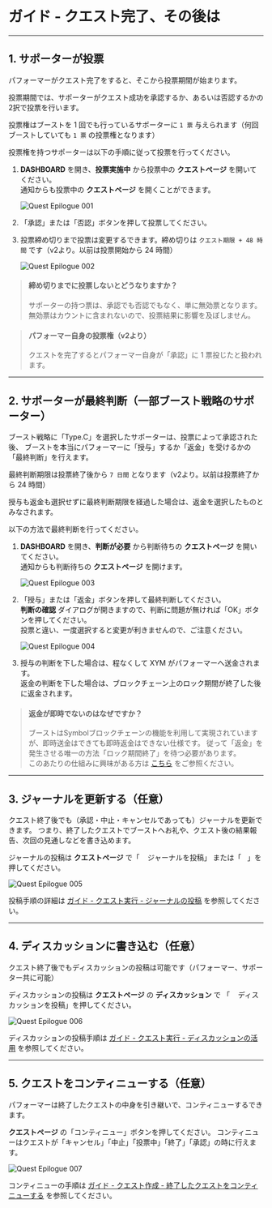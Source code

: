 # ガイド - クエスト完了、その後は

---

## 1. サポーターが投票

パフォーマーがクエスト完了をすると、そこから投票期間が始まります。

投票期間では、サポーターがクエスト成功を承認するか、あるいは否認するかの2択で投票を行います。

投票権はブーストを 1 回でも行っているサポーターに `1 票` 与えられます（何回ブーストしていても `1 票` の投票権となります）

投票権を持つサポーターは以下の手順に従って投票を行ってください。

1. **DASHBOARD** を開き、**投票実施中** から投票中の **クエストページ** を開いてください。<br />
   通知からも投票中の **クエストページ** を開くことができます。

   ![Quest Epilogue 001](/user-manual/ja/guide/quest-epilogue-001.png)

2. 「承認」または「否認」ボタンを押して投票してください。
3. 投票締め切りまで投票は変更するできます。締め切りは `クエスト期限 + 48 時間` です（v2より。以前は投票開始から 24 時間）

   ![Quest Epilogue 002](/user-manual/ja/guide/quest-epilogue-002.png)

> #### 締め切りまでに投票しないとどうなりますか？
>
> サポーターの持つ票は、承認でも否認でもなく、単に無効票となります。無効票はカウントに含まれないので、投票結果に影響を及ぼしません。

> #### パフォーマー自身の投票権（v2より）
>
> クエストを完了するとパフォーマー自身が「承認」に 1 票投じたと扱われます。

---

## 2. サポーターが最終判断（一部ブースト戦略のサポーター）

ブースト戦略に「Type.C」を選択したサポーターは、投票によって承認された後、
ブーストを本当にパフォーマーに「授与」するか「返金」を受けるかの「最終判断」を行えます。

最終判断期限は投票終了後から `7 日間` となります（v2より。以前は投票終了から 24 時間）

授与も返金も選択せずに最終判断期限を経過した場合は、返金を選択したものとみなされます。

以下の方法で最終判断を行ってください。

1. **DASHBOARD** を開き、**判断が必要** から判断待ちの **クエストページ** を開いてください。<br />
   通知からも判断待ちの **クエストページ** を開けます。

   ![Quest Epilogue 003](/user-manual/ja/guide/quest-epilogue-003.png)

2. 「授与」または「返金」ボタンを押して最終判断してください。<br />
   **判断の確認** ダイアログが開きますので、判断に問題が無ければ「OK」ボタンを押してください。<br />
   投票と違い、一度選択すると変更が利きませんので、ご注意ください。

   ![Quest Epilogue 004](/user-manual/ja/guide/quest-epilogue-004.png)

3. 授与の判断を下した場合は、程なくして XYM がパフォーマーへ送金されます。<br />
   返金の判断を下した場合は、ブロックチェーン上のロック期間が終了した後に返金されます。<br />

> #### 返金が即時でないのはなぜですか？
>
> ブーストはSymbolブロックチェーンの機能を利用して実現されていますが、即時送金はできても即時返金はできない仕様です。
> 従って「返金」を発生させる唯一の方法「ロック期間終了」を待つ必要があります。<br />
> このあたりの仕組みに興味がある方は [こちら](/docs/supplement/symbol-blockchain) をご参照ください。

---

## 3. ジャーナルを更新する（任意）

クエスト終了後でも（承認・中止・キャンセルであっても）ジャーナルを更新できます。
つまり、終了したクエストでブーストへお礼や、クエスト後の結果報告、次回の見通しなどを書き込めます。

ジャーナルの投稿は **クエストページ** で「<img src="/user-manual/edit-regular.svg" className="inline" height="12" /> ジャーナルを投稿」
または「<img src="/user-manual/plus-solid.svg" className="inline" height="12" />」を押してください。

![Quest Epilogue 005](/user-manual/ja/guide/quest-epilogue-005.png)

投稿手順の詳細は [ガイド - クエスト実行 - ジャーナルの投稿](/docs/guide/quest-performance#post-journal) を参照してください。

---

## 4. ディスカッションに書き込む（任意）

クエスト終了後でもディスカッションの投稿は可能です（パフォーマー、サポーター共に可能）

ディスカッションの投稿は **クエストページ** の **ディスカッション** で
「<img src="/user-manual/edit-regular.svg" className="inline" height="12" /> ディスカッションを投稿」を押してください。

![Quest Epilogue 006](/user-manual/ja/guide/quest-epilogue-006.png)

ディスカッションの投稿手順は [ガイド - クエスト実行 - ディスカッションの活用](/docs/guide/quest-performance) を参照してください。

---

## 5. クエストをコンティニューする（任意）

パフォーマーは終了したクエストの中身を引き継いで、コンティニューするできます。

**クエストページ** の「コンティニュー」ボタンを押してください。
コンティニューはクエストが「キャンセル」「中止」「投票中」「終了」「承認」の時に行えます。

![Quest Epilogue 007](/user-manual/ja/guide/quest-epilogue-007.png)

コンティニューの手順は [ガイド - クエスト作成 - 終了したクエストをコンティニューする](/docs/guide/quest-creation#continue) を参照してください。

